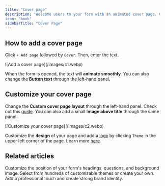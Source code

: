 ```yaml
---
title: "Cover page"
description: "Welcome users to your form with an animated cover page. Customize design and add a logo to match your brand."
icon: "book"
sidebarTitle: "Cover Page"
---
```


## How to add a cover page

Click `+ Add page` followed by `Cover`. Then, enter the text.

<Frame>
  ![Add a cover page](/images/c1.webp)
</Frame>

When the form is opened, the text will **animate smoothly**. You can also change the **Button text** through the left-hand panel.

## Customize your cover page

Change the **Custom cover page layout** through the left-hand panel. Check out this [guide](/help/layout). You can also add a small **Image above title** through the same panel.

<Frame>
  ![Customize your cover page](/images/c2.webp)
</Frame>

Customize the **design** of your page and add a [logo](/help/logo) by clicking `Theme` in the upper left corner of the page. Learn more [here](/help/themes).

## Related articles

<CardGroup cols={3}>
  <Card title="Page layout" icon="rectangles-mixed" iconType="regular" color="#FFC738" href="/help/layout">
    Customize the position of your form's headings, questions, and background image.
  </Card>
  <Card title="Themes" icon="palette" iconType="regular" color="#FFC738" href="/help/themes">
    Select from hundreds of customizable themes or create your own.
  </Card>
  <Card title="Add a logo" icon="airbnb" iconType="regular" color="#FFC738" href="/help/logo">
    Add a professional touch and create strong brand identity.
  </Card>
</CardGroup>